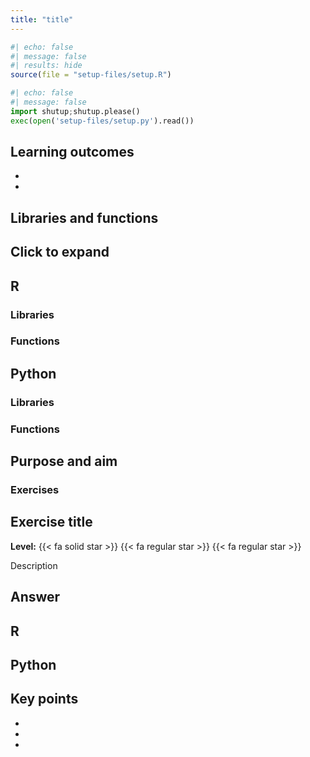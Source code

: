 ```yaml
---
title: "title"
---
```


```r
#| echo: false
#| message: false
#| results: hide
source(file = "setup-files/setup.R")
```

```python
#| echo: false
#| message: false
import shutup;shutup.please()
exec(open('setup-files/setup.py').read())
```

::: {.callout-tip}
## Learning outcomes

-
-

:::

## Libraries and functions

::: {.callout-note collapse="true"}
## Click to expand

::: {.panel-tabset group="language"}
## R

### Libraries
### Functions

## Python

### Libraries
### Functions
:::
:::

## Purpose and aim

### Exercises

::: {.callout-note icon=false}
## Exercise title

**Level:** {{< fa solid star >}} {{< fa regular star >}} {{< fa regular star >}}

Description

::: {.callout-tip collapse="true"}
## Answer
::: {.panel-tabset group="language"}
## R
## Python
:::
:::
:::

## Key points

::: {.callout-note}
-
-
-
:::
